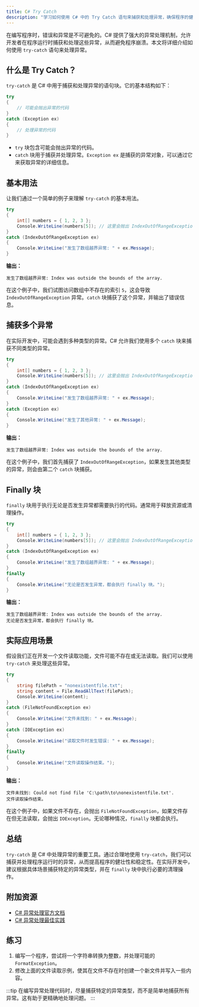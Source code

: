 ```yaml
---
title: C# Try Catch
description: "学习如何使用 C# 中的 Try Catch 语句来捕获和处理异常，确保程序的健壮性和稳定性。"
---
```


在编写程序时，错误和异常是不可避免的。C# 提供了强大的异常处理机制，允许开发者在程序运行时捕获和处理这些异常，从而避免程序崩溃。本文将详细介绍如何使用 `try-catch` 语句来处理异常。

## 什么是 Try Catch？

`try-catch` 是 C# 中用于捕获和处理异常的语句块。它的基本结构如下：

```csharp
try
{
    // 可能会抛出异常的代码
}
catch (Exception ex)
{
    // 处理异常的代码
}
```

- `try` 块包含可能会抛出异常的代码。
- `catch` 块用于捕获并处理异常。`Exception ex` 是捕获的异常对象，可以通过它来获取异常的详细信息。

## 基本用法

让我们通过一个简单的例子来理解 `try-catch` 的基本用法。

```csharp
try
{
    int[] numbers = { 1, 2, 3 };
    Console.WriteLine(numbers[5]); // 这里会抛出 IndexOutOfRangeException
}
catch (IndexOutOfRangeException ex)
{
    Console.WriteLine("发生了数组越界异常: " + ex.Message);
}
```

**输出：**
```
发生了数组越界异常: Index was outside the bounds of the array.
```

在这个例子中，我们试图访问数组中不存在的索引 `5`，这会导致 `IndexOutOfRangeException` 异常。`catch` 块捕获了这个异常，并输出了错误信息。

## 捕获多个异常

在实际开发中，可能会遇到多种类型的异常。C# 允许我们使用多个 `catch` 块来捕获不同类型的异常。

```csharp
try
{
    int[] numbers = { 1, 2, 3 };
    Console.WriteLine(numbers[5]); // 这里会抛出 IndexOutOfRangeException
}
catch (IndexOutOfRangeException ex)
{
    Console.WriteLine("发生了数组越界异常: " + ex.Message);
}
catch (Exception ex)
{
    Console.WriteLine("发生了其他异常: " + ex.Message);
}
```

**输出：**
```
发生了数组越界异常: Index was outside the bounds of the array.
```

在这个例子中，我们首先捕获了 `IndexOutOfRangeException`，如果发生其他类型的异常，则会由第二个 `catch` 块捕获。

## Finally 块

`finally` 块用于执行无论是否发生异常都需要执行的代码。通常用于释放资源或清理操作。

```csharp
try
{
    int[] numbers = { 1, 2, 3 };
    Console.WriteLine(numbers[5]); // 这里会抛出 IndexOutOfRangeException
}
catch (IndexOutOfRangeException ex)
{
    Console.WriteLine("发生了数组越界异常: " + ex.Message);
}
finally
{
    Console.WriteLine("无论是否发生异常，都会执行 finally 块。");
}
```

**输出：**
```
发生了数组越界异常: Index was outside the bounds of the array.
无论是否发生异常，都会执行 finally 块。
```

## 实际应用场景

假设我们正在开发一个文件读取功能，文件可能不存在或无法读取。我们可以使用 `try-catch` 来处理这些异常。

```csharp
try
{
    string filePath = "nonexistentfile.txt";
    string content = File.ReadAllText(filePath);
    Console.WriteLine(content);
}
catch (FileNotFoundException ex)
{
    Console.WriteLine("文件未找到: " + ex.Message);
}
catch (IOException ex)
{
    Console.WriteLine("读取文件时发生错误: " + ex.Message);
}
finally
{
    Console.WriteLine("文件读取操作结束。");
}
```

**输出：**
```
文件未找到: Could not find file 'C:\path\to\nonexistentfile.txt'.
文件读取操作结束。
```

在这个例子中，如果文件不存在，会抛出 `FileNotFoundException`，如果文件存在但无法读取，会抛出 `IOException`。无论哪种情况，`finally` 块都会执行。

## 总结

`try-catch` 是 C# 中处理异常的重要工具。通过合理地使用 `try-catch`，我们可以捕获并处理程序运行时的异常，从而提高程序的健壮性和稳定性。在实际开发中，建议根据具体场景捕获特定的异常类型，并在 `finally` 块中执行必要的清理操作。

## 附加资源

- [C# 异常处理官方文档](https://docs.microsoft.com/en-us/dotnet/csharp/programming-guide/exceptions/)
- [C# 异常处理最佳实践](https://docs.microsoft.com/en-us/dotnet/standard/exceptions/best-practices-for-exceptions)

## 练习

1. 编写一个程序，尝试将一个字符串转换为整数，并处理可能的 `FormatException`。
2. 修改上面的文件读取示例，使其在文件不存在时创建一个新文件并写入一些内容。

:::tip
在编写异常处理代码时，尽量捕获特定的异常类型，而不是简单地捕获所有异常。这有助于更精确地处理问题。
:::